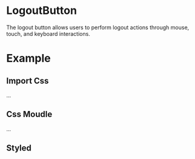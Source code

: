 

<Meta of={LogoutButtonStories} />

# LogoutButton

The logout button allows users to perform logout actions through mouse, touch, and keyboard interactions.

<ArgTypes />

# Example

## Import Css

...

## Css Moudle

...

## Styled

<Canvas of={LogoutButtonExampleStories.LogoutButtonExample} />
